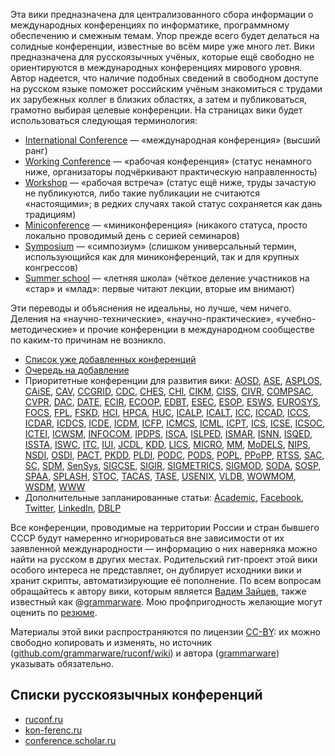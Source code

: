Эта вики предназначена для централизованного сбора информации о международных конференциях по информатике, программному обеспечению и смежным темам. Упор прежде всего будет делаться на солидные конференции, известные во всём мире уже много лет. Вики предназначена для русскоязычных учёных, которые ещё свободно не ориентируются в международных конференциях мирового уровня. Автор надеется, что наличие подобных сведений в свободном доступе на русском языке поможет российским учёным знакомиться с трудами их зарубежных коллег в близких областях, а затем и публиковаться, грамотно выбирая целевые конференции. На страницах вики будет использоваться следующая терминология:

* [[International Conference]] — «международная конференция» (высший ранг)
* [[Working Conference]] — «рабочая конференция» (статус ненамного ниже, организаторы подчёркивают практическую направленность)
* [[Workshop]] — «рабочая встреча» (статус ещё ниже, труды зачастую не публикуются, либо такие публикации не считаются «настоящими»; в редких случаях такой статус сохраняется как дань традициям)
* [[Miniconference]] — «миниконференция» (никакого статуса, просто локально проводимый день с серией семинаров)
* [[Symposium]] — «симпозиум» (слишком универсальный термин, использующийся как для миниконференций, так и для крупных конгрессов)
* [[Summer school]] — «летняя школа» (чёткое деление участников на «стар» и «млад»: первые читают лекции, вторые им внимают)

Эти переводы и объяснения не идеальны, но лучше, чем ничего. Деления на «научно-технические», «научно-практические», «учебно-методические» и прочие конференции в международном сообществе по каким-то причинам не возникло.

* [[All|Список уже добавленных конференций]]
* [[TODO|Очередь на добавление]]
* Приоритетные конференции для развития вики: [[AOSD]], [[ASE]], [[ASPLOS]], [[CAiSE]], [[CAV]], [[CCGRID]], [[CDC]], [[CHES]], [[CHI]], [[CIKM]], [[CISS]], [[CIVR]], [[COMPSAC]], [[CVPR]], [[DAC]], [[DATE]], [[ECIR]], [[ECOOP]], [[EDBT]], [[ESEC]], [[ESOP]], [[ESWS]], [[EUROSYS]], [[FOCS]], [[FPL]], [[FSKD]], [[HCI]], [[HPCA]], [[HUC]], [[ICALP]], [[ICALT]], [[ICC]], [[ICCAD]], [[ICCS]], [[ICDAR]], [[ICDCS]], [[ICDE]], [[ICDM]], [[ICFP]], [[ICMCS]], [[ICML]], [[ICPT]], [[ICS]], [[ICSE]], [[ICSOC]], [[ICTEI]], [[ICWSM]], [[INFOCOM]], [[IPDPS]], [[ISCA]], [[ISLPED]], [[ISMAR]], [[ISNN]], [[ISQED]], [[ISSTA]], [[ISWC]], [[ITC]], [[IUI]], [[JCDL]], [[KDD]], [[LICS]], [[MICRO]], [[MM]], [[MoDELS]], [[NIPS]], [[NSDI]], [[OSDI]], [[PACT]], [[PKDD]], [[PLDI]], [[PODC]], [[PODS]], [[POPL]], [[PPoPP]], [[RTSS]], [[SAC]], [[SC]], [[SDM]], [[SenSys]], [[SIGCSE]], [[SIGIR]], [[SIGMETRICS]], [[SIGMOD]], [[SODA]], [[SOSP]], [[SPAA]], [[SPLASH]], [[STOC]], [[TACAS]], [[TASE]], [[USENIX]], [[VLDB]], [[WOWMOM]], [[WSDM]], [[WWW]]
* Дополнительные запланированные статьи: [[Academic]], [[Facebook]], [[Twitter]], [[LinkedIn]], [[DBLP]]

Все конференции, проводимые на территории России и стран бывшего СССР будут намеренно игнорироваться вне зависимости от их заявленной международности — информацию о них наверняка можно найти на русском в других местах. Родительский гит-проект этой вики особого интереса не представляет, он дублирует исходники вики и хранит скрипты, автоматизирующие её пополнение. По всем вопросам обращайтесь к автору вики, которым является [http://grammarware.net Вадим Зайцев], также известный как @[http://twitter.com/grammarware grammarware]. Мою профпригодность желающие могут оценить по [http://cwi.academia.edu/VadimZaytsev/CurriculumVitae резюме].

Материалы этой вики распространяются по лицензии [http://creativecommons.org/licenses/by/3.0/deed.ru CC-BY]: их можно свободно копировать и изменять, но источник ([http://github.com/grammarware/ruconf/wiki/ github.com/grammarware/ruconf/wiki]) и автора ([http://github.com/grammarware/ grammarware]) указывать обязательно.

== Списки русскоязычных конференций ==
* [http://www.ruconf.ru/ ruconf.ru]
* [http://www.kon-ferenc.ru/ kon-ferenc.ru]
* [http://conference.scholar.ru/ conference.scholar.ru]
